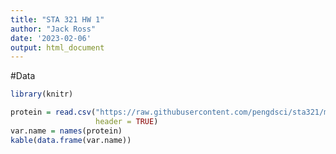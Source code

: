 ```yaml
---
title: "STA 321 HW 1"
author: "Jack Ross"
date: '2023-02-06'
output: html_document
---
```


#Data
```r
library(knitr)

protein = read.csv("https://raw.githubusercontent.com/pengdsci/sta321/main/ww02/w02-Protein_Supply_Quantity_Data.csv", 
                   header = TRUE)
var.name = names(protein)
kable(data.frame(var.name))

```
